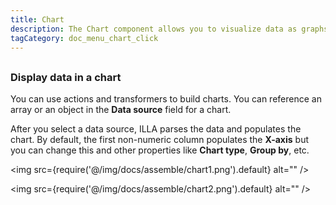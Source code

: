 ```yaml
---
title: Chart
description: The Chart component allows you to visualize data as graphs and charts. It's built using Chart.js.
tagCategory: doc_menu_chart_click
---
```


## <Heading hidden>Chart</Heading>

### Display data in a chart

You can use actions and transformers to build charts. You can reference an array or an object in the **Data source** field for a chart. 

After you select a data source, ILLA parses the data and populates the chart. By default, the first non-numeric column populates the **X-axis** but you can change this and other properties like **Chart type**, **Group by**, etc.

<img src={require('@/img/docs/assemble/chart1.png').default} alt="" />

<img src={require('@/img/docs/assemble/chart2.png').default} alt="" />
